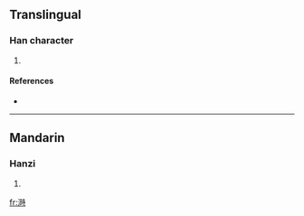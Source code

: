 ==Translingual==

===Han character===
{{Han char|rn=85|rad=水|as=10|sn=13|four=3414<sub>1</sub>|canj=水日土戈 (EAGI)}}

# {{defn|Han|sort=水10}}

====References====
* {{Han ref|kx=0640.040|dkj=17949|dj=1047.020|hdz=31698.050|uh=6EA1|ud=28321|bh=DE63|bd=56931}}

----

==Mandarin==

===Hanzi===
{{cmn-hanzi|pin=[[bó]] ([[bo2]]), [[bù]] ([[bu4]]), [[fū]] ([[fu1]]), [[pò]] ([[po4]]), [[shí]] ([[shi2]])|wg=po<sup>2</sup>, pu<sup>4</sup>, fu<sup>1</sup>, p'o<sup>4</sup>, shih<sup>2</sup>}}

# {{defn|Mandarin|sort=水10}}

[[fr:溡]]